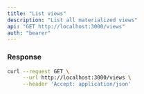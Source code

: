 ```yaml
---
title: "List views"
description: "List all materialized views"
api: "GET http://localhost:3000/views"
auth: "bearer"
---
```


### Response

<ResponseField name="content" type="array of objects">
<Expandable title="object properties">

<ResponseField name="id" type="number"></ResponseField>

<ResponseField name="sourceId" type="number"></ResponseField>

<ResponseField name="tableName" type="string"></ResponseField>

<ResponseField name="columns" type="array of objects">
<Expandable title="columns properties">

<ResponseField name="id" type="number"></ResponseField>

<ResponseField name="name" type="string"></ResponseField>

<ResponseField name="dataType" type="string"></ResponseField>
</Expandable>
</ResponseField>
</Expandable>
</ResponseField>

<RequestExample>

```bash Example Request
curl --request GET \
     --url http://localhost:3000/views \
     --header 'Accept: application/json'
```

</RequestExample>
